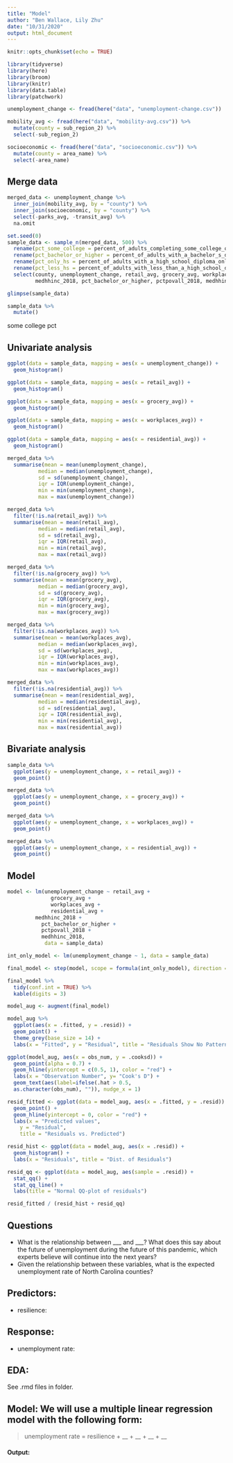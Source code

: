 ```yaml
---
title: "Model"
author: "Ben Wallace, Lily Zhu"
date: "10/31/2020"
output: html_document
---
```


```r
knitr::opts_chunk$set(echo = TRUE)
```

```r
library(tidyverse)
library(here)
library(broom)
library(knitr)
library(data.table)
library(patchwork)
```

```r
unemployment_change <- fread(here("data", "unemployment-change.csv"))

mobility_avg <- fread(here("data", "mobility-avg.csv")) %>%
  mutate(county = sub_region_2) %>%
  select(-sub_region_2)

socioeconomic <- fread(here("data", "socioeconomic.csv")) %>%
  mutate(county = area_name) %>%
  select(-area_name)
```

## Merge data

```r
merged_data <- unemployment_change %>%
  inner_join(mobility_avg, by = "county") %>%
  inner_join(socioeconomic, by = "county") %>%
  select(-parks_avg, -transit_avg) %>%
  na.omit

set.seed(0)
sample_data <- sample_n(merged_data, 500) %>%
  rename(pct_some_college = percent_of_adults_completing_some_college_or_associate_s_degree_2014_18) %>%
  rename(pct_bachelor_or_higher = percent_of_adults_with_a_bachelor_s_degree_or_higher_2014_18) %>%
  rename(pct_only_hs = percent_of_adults_with_a_high_school_diploma_only_2014_18) %>%
  rename(pct_less_hs = percent_of_adults_with_less_than_a_high_school_diploma_2014_18) %>%
  select(county, unemployment_change, retail_avg, grocery_avg, workplaces_avg, residential_avg, 
         medhhinc_2018, pct_bachelor_or_higher, pctpovall_2018, medhhinc_2018)
```

```r
glimpse(sample_data)
```

```r
sample_data %>%
  mutate()
```

some college pct


## Univariate analysis

```r
ggplot(data = sample_data, mapping = aes(x = unemployment_change)) +
  geom_histogram()
```

```r
ggplot(data = sample_data, mapping = aes(x = retail_avg)) +
  geom_histogram()
```

```r
ggplot(data = sample_data, mapping = aes(x = grocery_avg)) +
  geom_histogram()
```

```r
ggplot(data = sample_data, mapping = aes(x = workplaces_avg)) +
  geom_histogram()
```

```r
ggplot(data = sample_data, mapping = aes(x = residential_avg)) +
  geom_histogram()
```

```r
merged_data %>% 
  summarise(mean = mean(unemployment_change),
          median = median(unemployment_change),
          sd = sd(unemployment_change),
          iqr = IQR(unemployment_change),
          min = min(unemployment_change),
          max = max(unemployment_change))
```

```r
merged_data %>% 
  filter(!is.na(retail_avg)) %>% 
  summarise(mean = mean(retail_avg),
          median = median(retail_avg),
          sd = sd(retail_avg),
          iqr = IQR(retail_avg),
          min = min(retail_avg),
          max = max(retail_avg))
```

```r
merged_data %>% 
  filter(!is.na(grocery_avg)) %>% 
  summarise(mean = mean(grocery_avg),
          median = median(grocery_avg),
          sd = sd(grocery_avg),
          iqr = IQR(grocery_avg),
          min = min(grocery_avg),
          max = max(grocery_avg))
```

```r
merged_data %>% 
  filter(!is.na(workplaces_avg)) %>%
  summarise(mean = mean(workplaces_avg),
          median = median(workplaces_avg),
          sd = sd(workplaces_avg),
          iqr = IQR(workplaces_avg),
          min = min(workplaces_avg),
          max = max(workplaces_avg))
```

```r
merged_data %>% 
  filter(!is.na(residential_avg)) %>%
  summarise(mean = mean(residential_avg),
          median = median(residential_avg),
          sd = sd(residential_avg),
          iqr = IQR(residential_avg),
          min = min(residential_avg),
          max = max(residential_avg))
```

## Bivariate analysis

```r
sample_data %>%
  ggplot(aes(y = unemployment_change, x = retail_avg)) +
  geom_point()
```

```r
merged_data %>%
  ggplot(aes(y = unemployment_change, x = grocery_avg)) +
  geom_point()
```

```r
merged_data %>%
  ggplot(aes(y = unemployment_change, x = workplaces_avg)) +
  geom_point()
```

```r
merged_data %>%
  ggplot(aes(y = unemployment_change, x = residential_avg)) +
  geom_point()
```

## Model

```r
model <- lm(unemployment_change ~ retail_avg + 
              grocery_avg + 
              workplaces_avg + 
              residential_avg + 
         medhhinc_2018 + 
           pct_bachelor_or_higher + 
           pctpovall_2018 + 
           medhhinc_2018, 
            data = sample_data)
```

```r
int_only_model <- lm(unemployment_change ~ 1, data = sample_data)

final_model <- step(model, scope = formula(int_only_model), direction = "backward")

final_model %>%
  tidy(conf.int = TRUE) %>%
  kable(digits = 3)
```

```r
model_aug <- augment(final_model) 

model_aug %>%
  ggplot(aes(x = .fitted, y = .resid)) +
  geom_point() +
  theme_grey(base_size = 14) +
  labs(x = "Fitted", y = "Residual", title = "Residuals Show No Pattern")
```

```r
ggplot(model_aug, aes(x = obs_num, y = .cooksd)) +
  geom_point(alpha = 0.7) +
  geom_hline(yintercept = c(0.5, 1), color = "red") +
  labs(x = "Observation Number", y= "Cook's D") +
  geom_text(aes(label=ifelse(.hat > 0.5,
  as.character(obs_num), "")), nudge_x = 1)
```

```r
resid_fitted <- ggplot(data = model_aug, aes(x = .fitted, y = .resid)) +
  geom_point() +
  geom_hline(yintercept = 0, color = "red") +
  labs(x = "Predicted values",
    y = "Residual",
    title = "Residuals vs. Predicted")

resid_hist <- ggplot(data = model_aug, aes(x = .resid)) +
  geom_histogram() +
  labs(x = "Residuals", title = "Dist. of Residuals")

resid_qq <- ggplot(data = model_aug, aes(sample = .resid)) +
  stat_qq() +
  stat_qq_line() +
  labs(title = "Normal QQ-plot of residuals")

resid_fitted / (resid_hist + resid_qq)
```


## Questions
- What is the relationship between ___ and ___? What does this say about the future of unemployment during the future of this pandemic, which experts believe will continue into the next years?
- Given the relationship between these variables, what is the expected unemployment rate of North Carolina counties?

## Predictors:
- resilience:

## Response:
- unemployment rate:

## EDA:

See .rmd files in folder.

## Model: We will use a multiple linear regression model with the following form:

> unemployment rate = resilience + __ + __ + __ + __

#### Output:



